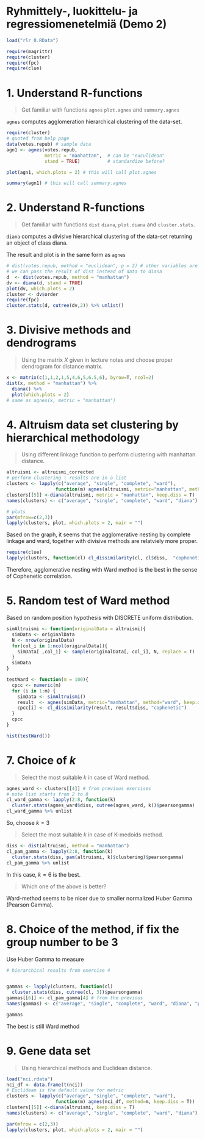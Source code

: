 # Ryhmittely-, luokittelu- ja regressiomenetelmiä (Demo 2)

```r
load("rlr_0.RData")
```

```r
require(magrittr)
require(cluster)
require(fpc)
require(clue)
```

# 1. Understand R-functions
<blockquote>
Get familiar with functions `agnes` `plot.agnes` and `summary.agnes`
</blockquote>
`agnes` computes agglomeration hierarchical clustering of the data-set.

```r
require(cluster)
# quoted from help page
data(votes.repub) # sample data
agn1 <- agnes(votes.repub, 
              metric = "manhattan",  # can be "euculidean"
              stand = TRUE)          # standardize before?

plot(agn1, which.plots = 2) # this will call plot.agnes

summary(agn1) # this will call summary.agnes

```



# 2. Understand R-functions

<blockquote>
Get familiar with functions `dist` `diana`, `plot.diana` and `cluster.stats`.
</blockquote>

`diana` computes a divisive hierarchical clustering of the data-set returning an object of class diana.

The result and plot is in the same form as `agnes`


```r
# dist(votes.repub, method = "euclidean", p = 2) # other variables are not important 
# we can pass the result of dist instead of data to diana
d  <- dist(votes.repub, method = "manhattan")
dv <- diana(d, stand = TRUE)
plot(dv, which.plots = 2)
cluster <- dv$order
require(fpc)
cluster.stats(d, cutree(dv,2)) %>% unlist()
```



# 3. Divisive methods and dendrograms

<blockquote>
Using the matrix $X$ given in lecture notes and choose proper dendrogram for distance matrix.
</blockquote>
```r
x <- matrix(c(1,1,2,1,5,4,6,5,6.5,6), byrow=T, ncol=2)
dist(x, method = "manhattan") %>%
  diana() %>%
  plot(which.plots = 2)
# same as agnes(x, metric = "manhattan")

```


# 4. Altruism data set clustering by hierarchical methodology

<blockquote>
Using different linkage function to perform clustering with manhattan distance.
</blockquote>

```r
altruismi <- altruismi_corrected
# perform clustering | results are in a list
clusters <- lapply(c("average", "single", "complete", "ward"),
                  function(m) agnes(altruismi, metric="manhattan", method=m, keep.diss = T))
clusters[[5]] <-diana(altruismi, metric = "manhattan", keep.diss = T)
names(clusters) <- c("average", "single", "complete", "ward", "diana")

# plots
par(mfrow=c(2,3))
lapply(clusters, plot, which.plots = 2, main = "")
```

Based on the graph, it seems that the agglomerative nesting by complete linkage and ward, together with divisive methods are relatviely more proper.

```r
require(clue)
lapply(clusters, function(cl) cl_dissimilarity(cl, cl$diss,  "cophenetic"))
```

Therefore, agglomerative nesting with Ward method is the best in the sense of Cophenetic correlation.


# 5. Random test of Ward method

Based on random position hypothesis with DISCRETE uniform distribution.

</blockquote>
```r
simAltruismi <- function(originalData = altruismi){
  simData <- originalData
  N <- nrow(originalData)
  for(col_i in 1:ncol(originalData)){
    simData[ ,col_i] <- sample(originalData[, col_i], N, replace = T)
  }
  simData
}

testWard <- function(m = 100){
  cpcc <- numeric(m)
  for (i in 1:m) {
    simData <- simAltruismi()
    result  <- agnes(simData, metric="manhattan", method="ward", keep.diss = T)
    cpcc[i] <- cl_dissimilarity(result, result$diss, "cophenetic")
  }
  cpcc
}

hist(testWard())
```


# 7. Choice of $k$
<blockquote>
Select the most suitable $k$ in case of Ward method.
</blockquote>

```r
agnes_ward <- clusters[[4]] # from previous exercises
# note list starts from 2 to 8
cl_ward_gamma <- lapply(2:8, function(k) 
  cluster.stats(agnes_ward$diss, cutree(agnes_ward, k))$pearsongamma)
cl_ward_gamma %>% unlist
```
So, choose $k=3$

<blockquote>
Select the most suitable $k$ in case of K-medoids method.
</blockquote>
```r
diss <- dist(altruismi, method = "manhattan")
cl_pam_gamma <- lapply(2:8, function(k)
  cluster.stats(diss, pam(altruismi, k)$clustering)$pearsongamma)
cl_pam_gamma %>% unlist
```

In this case, $k = 6$ is the best.

<blockquote>
Which one of the above is better?
</blockquote>

Ward-method seems to be nicer due to smaller normalized Huber Gamma (Pearson Gamma).


# 8. Choice of the method, if fix the group number to be 3

Use Huber Gamma to measure

```r
# hierarchical results from exercise 4


gammas <- lapply(clusters, function(cl)
  cluster.stats(diss, cutree(cl, 3))$pearsongamma)
gammas[[6]] <- cl_pam_gamma[4] # from the previous
names(gammas) <- c("average", "single", "complete", "ward", "diana", "pam")

gammas
```

The best is still Ward method


# 9. Gene data set

<blockquote>
Using hierarchical methods and Euclidean distance.
</blockquote>
```r
load("nci.rdata")
nci_df <- data.frame(t(nci))
# Euclidean is the default value for metric
clusters <- lapply(c("average", "single", "complete", "ward"),
                  function(m) agnes(nci_df, method=m, keep.diss = T))
clusters[[5]] <-diana(altruismi, keep.diss = T)
names(clusters) <- c("average", "single", "complete", "ward", "diana")

par(mfrow = c(2,3))
lapply(clusters, plot, which.plots = 2, main = "")

```
